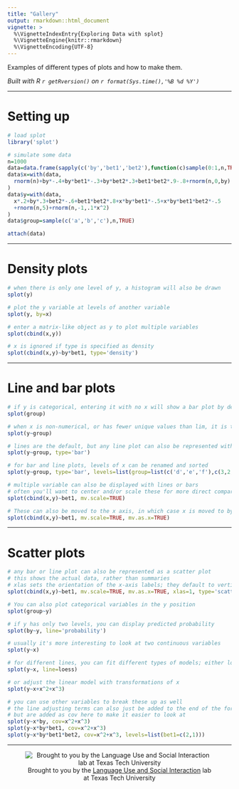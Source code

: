 ```yaml
---
title: "Gallery"
output: rmarkdown::html_document
vignette: >
  %\VignetteIndexEntry{Exploring Data with splot}
  %\VignetteEngine{knitr::rmarkdown}
  %\VignetteEncoding{UTF-8}
---
```


Examples of different types of plots and how to make them.

*Built with R 
`r getRversion()`
on 
`r format(Sys.time(),'%B %d %Y')`*

***
# Setting up
```r
# load splot
library('splot')

# simulate some data
n=1000
data=data.frame(sapply(c('by','bet1','bet2'),function(c)sample(0:1,n,TRUE)))
data$x=with(data,
  rnorm(n)+by*-.4+by*bet1*-.3+by*bet2*.3+bet1*bet2*.9-.8+rnorm(n,0,by)
)
data$y=with(data,
  x*.2+by*.3+bet2*-.6+bet1*bet2*.8+x*by*bet1*-.5+x*by*bet1*bet2*-.5
  +rnorm(n,5)+rnorm(n,-1,.1*x^2)
)
data$group=sample(c('a','b','c'),n,TRUE)

attach(data)
```

***
# Density plots

```r
# when there is only one level of y, a histogram will also be drawn
splot(y)

# plot the y variable at levels of another variable
splot(y, by=x)

# enter a matrix-like object as y to plot multiple variables
splot(cbind(x,y))

# x is ignored if type is specified as density
splot(cbind(x,y)~by*bet1, type='density')
```

***
# Line and bar plots

```r
# if y is categorical, entering it with no x will show a bar plot by default
splot(group)

# when x is non-numerical, or has fewer unique values than lim, it is treated as categorical
splot(y~group)

# lines are the default, but any line plot can also be represented with bars
splot(y~group, type='bar')

# for bar and line plots, levels of x can be renamed and sorted
splot(y~group, type='bar', levels=list(group=list(c('d','e','f'),c(3,2,1))))

# multiple variable can also be displayed with lines or bars
# often you'll want to center and/or scale these for more direct comparison
splot(cbind(x,y)~bet1, mv.scale=TRUE)

# These can also be moved to the x axis, in which case x is moved to by
splot(cbind(x,y)~bet1, mv.scale=TRUE, mv.as.x=TRUE)

```

***
# Scatter plots

```r
# any bar or line plot can also be represented as a scatter plot
# this shows the actual data, rather than summaries
# xlas sets the orientation of the x-axis labels; they default to vertical at the moment
splot(cbind(x,y)~bet1, mv.scale=TRUE, mv.as.x=TRUE, xlas=1, type='scatter')

# You can also plot categorical variables in the y position
splot(group~y)

# if y has only two levels, you can display predicted probability
splot(by~y, line='probability')

# usually it's more interesting to look at two continuous variables
splot(y~x)

# for different lines, you can fit different types of models; either loess or spline
splot(y~x, line=loess)

# or adjust the linear model with transformations of x
splot(y~x+x^2+x^3)

# you can use other variables to break these up as well
# the line adjusting terms can also just be added to the end of the formula,
# but are added as cov here to make it easier to look at
splot(y~x*by, cov=x^2+x^3)
splot(y~x*by*bet1, cov=x^2+x^3)
splot(y~x*by*bet1*bet2, cov=x^2+x^3, levels=list(bet1=c(2,1)))
```

***
<div style='text-align:center'>
![Brought to you by the <a href="https://www.depts.ttu.edu/psy/lusi/resources.php" target="_blank">Language Use and Social Interaction</a> lab at Texas Tech University](https://www.depts.ttu.edu/psy/lusi/files/lusi.jpg)
</div>
